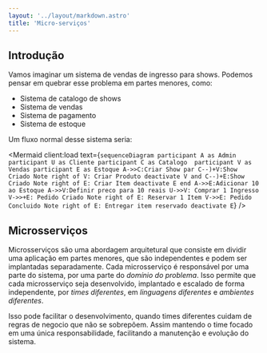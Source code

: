 ```yaml
---
layout: '../layout/markdown.astro'
title: 'Micro-serviços'
---
```



## Introdução

Vamos imaginar um sistema de vendas de ingresso para shows. Podemos pensar em quebrar esse problema em partes menores, como:


- Sistema de catalogo de shows
- Sistema de vendas
- Sistema de pagamento
- Sistema de estoque

Um fluxo normal desse sistema seria:

<Mermaid client:load text={`
    sequenceDiagram
        participant A as Admin
        participant U as Cliente
        participant C as Catalogo 
        participant V as Vendas
        participant E as Estoque
        A->>C:Criar Show
        par
            C--)+V:Show Criado
            Note right of V: Criar Produto
            deactivate V
        and
            C--)+E:Show Criado
            Note right of E: Criar Item
            deactivate E
        end
        A->>E:Adicionar 10 ao Estoque
        A->>V:Definir preco para 10 reais
        U->>V: Comprar 1 Ingresso
        V->>+E: Pedido Criado
        Note right of E: Reservar 1 Item
        V->>E: Pedido Concluido
        Note right of E: Entregar item reservado
        deactivate E
`} />

## Microsserviços

Microsserviços são uma abordagem arquitetural que consiste em dividir uma aplicação em partes menores, que são independentes e podem ser implantadas separadamente. Cada microsserviço é responsável por uma parte do sistema, por uma parte do *domínio do problema*. Isso permite que cada microsserviço seja desenvolvido, implantado e escalado de forma independente, por *times diferentes*, em *linguagens diferentes* e *ambientes diferentes*.

Isso pode facilitar o desenvolvimento, quando times diferentes cuidam de regras de negocio que não se sobrepõem. Assim mantendo o time focado em uma única responsabilidade, facilitando a manutenção e evolução do sistema.
